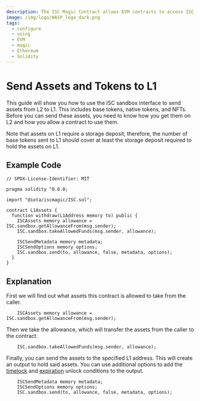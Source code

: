 ```yaml
---
description: The ISC Magic Contract allows EVM contracts to access ISC functionality.
image: /img/logo/WASP_logo_dark.png
tags:
  - configure
  - using
  - EVM
  - magic
  - Ethereum
  - Solidity
---
```



# Send Assets and Tokens to L1

<AboutTokens/>
<AboutAccounts/>

This guide will show you how to use the ISC sandbox interface to send assets from L2 to L1. This includes base tokens, native tokens, and NFTs. Before you can send these assets, you need to know how you get them on L2 and how you allow a contract to use them.

Note that assets on L1 require a storage deposit; therefore, the number of base tokens sent to L1 should cover at least the storage deposit required to hold the assets on L1.

## Example Code

```solidity
// SPDX-License-Identifier: MIT

pragma solidity ^0.8.0;

import "@iota/iscmagic/ISC.sol";

contract L1Assets {
  function withdraw(L1Address memory to) public {
    ISCAssets memory allowance = ISC.sandbox.getAllowanceFrom(msg.sender);
    ISC.sandbox.takeAllowedFunds(msg.sender, allowance);

    ISCSendMetadata memory metadata;
    ISCSendOptions memory options;
    ISC.sandbox.send(to, allowance, false, metadata, options);
  }
}
```

## Explanation

First we will find out what assets this contract is allowed to take from the caller.

```solidity
    ISCAssets memory allowance = ISC.sandbox.getAllowanceFrom(msg.sender);
```

Then we take the allowance, which will transfer the assets from the caller to the contract.

```solidity
    ISC.sandbox.takeAllowedFunds(msg.sender, allowance);
```

Finally, you can send the assets to the specified L1 address. This will create an output to hold said assets. You can use additional options to add the [timelock](/learn/protocols/stardust/core-concepts/output-unlock-conditions/#timelock) and [expiration](/learn/protocols/stardust/core-concepts/output-unlock-conditions/#expiration) unlock conditions to the output.

```solidity
    ISCSendMetadata memory metadata;
    ISCSendOptions memory options;
    ISC.sandbox.send(to, allowance, false, metadata, options);
```
